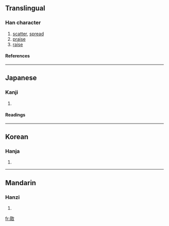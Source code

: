 ==Translingual==
===Han character===
{{Han char|rn=66|rad=攴|as=08|sn=12|four=|canj=日竹人大 (AHOK)}}
# [[scatter]], [[spread]]
# [[praise]]
# [[raise]]
====References====
{{Han ref|kx=0474.020|dkj=13306|dj=0827.140|hdz=21470.110|uh=656D|ud=25965}}
----
==Japanese==
===Kanji===
{{ja-kanji|grade=|rs=攴08}}
# {{defn|Japanese}} 
====Readings====
{{ja-readings|on=[[よう]] (yō)|kun=}}
----
==Korean==
===Hanja===
{{ko-hanja|hangeul=양|eumhun=|rv=yang|mr=yang|y=ayng}}
# {{defn|Korean}}
----
==Mandarin==
===Hanzi===
{{cmn-hanzi|pin=[[yáng]] (yang2)|wg=yang<sup>2</sup>}}
# {{defn|Mandarin}}

[[fr:敭]]
